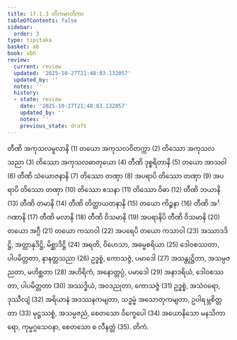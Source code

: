 ```yaml
---
title: 17.1.3 တိကမာတိကာ
tableOfContents: false
sidebar:
  order: 3
type: tipitaka
basket: ab
book: vbh
review:
  current: review
  updated: '2025-10-27T21:48:03.132057'
  updated_by: ''
  notes: ''
  history:
  - state: review
    date: '2025-10-27T21:48:03.132057'
    updated_by: ''
    notes: ''
    previous_state: draft
---
```



<ReviewStatus review={frontmatter.review} showDetails={true} />

<HypothesisAnnotation frontmatter={frontmatter} />

<DynamicBreadcrumb />

<Division number="834" book="vbh" e="ch" v="30" p="360">

<Paragraph number="2612" book="vbh">
တီဏိ အကုသလမူလာနိ (1) တယော အကုသလဝိတက္ကာ (2) တိဿော အကုသလသညာ (3) တိဿော အကုသလဓာတုယော (4) တီဏိ ဒုစ္စရိတာနိ (5) တယော အာသဝါ (6) တီဏိ သံယောဇနာနိ (7) တိဿော တဏှာ (8) အပရာပိ တိဿော တဏှာ (9) အပရာပိ တိဿော တဏှာ (10) တိဿော ဧသနာ (11) တိဿော ဝိဓာ (12) တီဏိ ဘယာနိ (13) တီဏိ တမာနိ (14) တီဏိ တိတ္ထာယတနာနိ (15) တယော ကိဉ္စနာ (16) တီဏိ အင်္ဂဏာနိ (17) တီဏိ မလာနိ (18) တီဏိ ဝိသမာနိ (19) အပရာနိပိ တီဏိ ဝိသမာနိ (20) တယော အဂ္ဂီ (21) တယော ကသာဝါ (22) အပရေပိ တယော ကသာဝါ (23) အဿာဒဒိဋ္ဌိ, အတ္တာနုဒိဋ္ဌိ, မိစ္ဆာဒိဋ္ဌိ (24) အရတိ, ဝိဟေသာ, အဓမ္မစရိယာ (25) ဒေါဝစဿတာ, ပါပမိတ္တတာ, နာနတ္တသညာ (26) ဥဒ္ဓစ္စံ, ကောသဇ္ဇံ, ပမာဒေါ (27) အသန္တုဋ္ဌိတာ, အသမ္ပဇညတာ, မဟိစ္ဆတာ (28) အဟိရိကံ, အနောတ္တပ္ပံ, ပမာဒေါ (29) အနာဒရိယံ, ဒေါဝစဿတာ, ပါပမိတ္တတာ (30) အဿဒ္ဓိယံ, အဝဒညုတာ, ကောသဇ္ဇံ (31) ဥဒ္ဓစ္စံ, အသံဝရော, ဒုဿီလျံ (32) အရိယာနံ အဒဿနကမျတာ, သဒ္ဓမ္မံ အသောတုကမျတာ, ဥပါရမ္ဘစိတ္တတာ (33) မုဋ္ဌဿစ္စံ, အသမ္ပဇညံ, စေတသော ဝိက္ခေပေါ (34) အယောနိသော မနသိကာရော, ကုမ္မဂ္ဂသေဝနာ, စေတသော စ လီနတ္တံ (35).

</Paragraph>
</Division>

<Paragraph number="2613" type="center" book="vbh">
တိကံ.
</Paragraph>